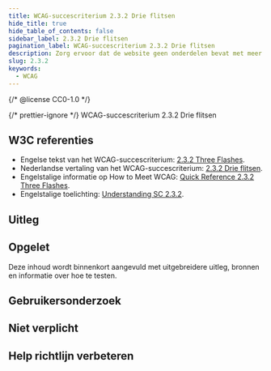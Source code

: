 ```yaml
---
title: WCAG-succescriterium 2.3.2 Drie flitsen
hide_title: true
hide_table_of_contents: false
sidebar_label: 2.3.2 Drie flitsen
pagination_label: WCAG-succescriterium 2.3.2 Drie flitsen
description: Zorg ervoor dat de website geen onderdelen bevat met meer dan drie flitsen binnen één seconde.
slug: 2.3.2
keywords:
  - WCAG
---
```


{/* @license CC0-1.0 */}


{/* prettier-ignore */}
<WcagHeadingGroup level={1} conformanceLevel="Niveau AAA">WCAG-succescriterium 2.3.2 Drie flitsen</WcagHeadingGroup>

## W3C referenties

- Engelse tekst van het WCAG-succescriterium: [<span lang="en">2.3.2 Three Flashes</span>](https://www.w3.org/TR/WCAG22/#three-flashes).
- Nederlandse vertaling van het WCAG-succescriterium: [2.3.2 Drie flitsen](https://www.w3.org/Translations/WCAG22-nl/#drie-flitsen).
- Engelstalige informatie op <span lang="en">How to Meet WCAG</span>: [<span lang="en">Quick Reference 2.3.2 Three Flashes</span>](https://www.w3.org/WAI/WCAG22/quickref/#three-flashes).
- Engelstalige toelichting: [<span lang="en">Understanding SC 2.3.2</span>](https://www.w3.org/WAI/WCAG22/Understanding/three-flashes).

## Uitleg

<Summary />

## Opgelet

Deze inhoud wordt binnenkort aangevuld met uitgebreidere uitleg, bronnen en informatie over hoe te testen.

## Gebruikersonderzoek

<CTAGebruikersonderzoek />

## Niet verplicht

<SpotlightSection>
  <Markdown omitH1 headinglevel={3}>
    <Disclaimer />
  </Markdown>
</SpotlightSection>

## Help richtlijn verbeteren

<Markdown omitH1 headinglevel={3}>
  <WCAGFooterInfo />
</Markdown>
